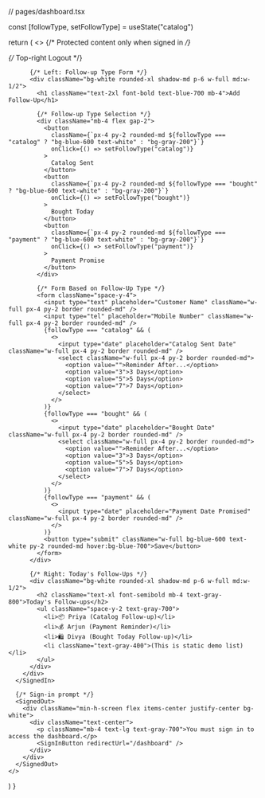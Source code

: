 // pages/dashboard.tsx

  const [followType, setFollowType] = useState("catalog")

  return (
    <>
      {/* Protected content only when signed in */}
      <SignedIn>
        <div className="min-h-screen bg-gray-100 p-6 flex flex-col md:flex-row gap-6">
          {/* Top-right Logout */}
          <div className="absolute top-4 right-4">
            <UserButton afterSignOutUrl="/" />
          </div>

          {/* Left: Follow-up Type Form */}
          <div className="bg-white rounded-xl shadow-md p-6 w-full md:w-1/2">
            <h1 className="text-2xl font-bold text-blue-700 mb-4">Add Follow-Up</h1>

            {/* Follow-up Type Selection */}
            <div className="mb-4 flex gap-2">
              <button
                className={`px-4 py-2 rounded-md ${followType === "catalog" ? "bg-blue-600 text-white" : "bg-gray-200"}`}
                onClick={() => setFollowType("catalog")}
              >
                Catalog Sent
              </button>
              <button
                className={`px-4 py-2 rounded-md ${followType === "bought" ? "bg-blue-600 text-white" : "bg-gray-200"}`}
                onClick={() => setFollowType("bought")}
              >
                Bought Today
              </button>
              <button
                className={`px-4 py-2 rounded-md ${followType === "payment" ? "bg-blue-600 text-white" : "bg-gray-200"}`}
                onClick={() => setFollowType("payment")}
              >
                Payment Promise
              </button>
            </div>

            {/* Form Based on Follow-Up Type */}
            <form className="space-y-4">
              <input type="text" placeholder="Customer Name" className="w-full px-4 py-2 border rounded-md" />
              <input type="tel" placeholder="Mobile Number" className="w-full px-4 py-2 border rounded-md" />
              {followType === "catalog" && (
                <>
                  <input type="date" placeholder="Catalog Sent Date" className="w-full px-4 py-2 border rounded-md" />
                  <select className="w-full px-4 py-2 border rounded-md">
                    <option value="">Reminder After...</option>
                    <option value="3">3 Days</option>
                    <option value="5">5 Days</option>
                    <option value="7">7 Days</option>
                  </select>
                </>
              )}
              {followType === "bought" && (
                <>
                  <input type="date" placeholder="Bought Date" className="w-full px-4 py-2 border rounded-md" />
                  <select className="w-full px-4 py-2 border rounded-md">
                    <option value="">Reminder After...</option>
                    <option value="3">3 Days</option>
                    <option value="5">5 Days</option>
                    <option value="7">7 Days</option>
                  </select>
                </>
              )}
              {followType === "payment" && (
                <>
                  <input type="date" placeholder="Payment Date Promised" className="w-full px-4 py-2 border rounded-md" />
                </>
              )}
              <button type="submit" className="w-full bg-blue-600 text-white py-2 rounded-md hover:bg-blue-700">Save</button>
            </form>
          </div>

          {/* Right: Today's Follow-Ups */}
          <div className="bg-white rounded-xl shadow-md p-6 w-full md:w-1/2">
            <h2 className="text-xl font-semibold mb-4 text-gray-800">Today's Follow-ups</h2>
            <ul className="space-y-2 text-gray-700">
              <li>📦 Priya (Catalog Follow-up)</li>
              <li>💰 Arjun (Payment Reminder)</li>
              <li>🛍️ Divya (Bought Today Follow-up)</li>
              <li className="text-gray-400">(This is static demo list)</li>
            </ul>
          </div>
        </div>
      </SignedIn>

      {/* Sign-in prompt */}
      <SignedOut>
        <div className="min-h-screen flex items-center justify-center bg-white">
          <div className="text-center">
            <p className="mb-4 text-lg text-gray-700">You must sign in to access the dashboard.</p>
            <SignInButton redirectUrl="/dashboard" />
          </div>
        </div>
      </SignedOut>
    </>
  )
}
